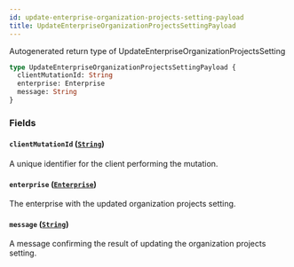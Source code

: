 ```yaml
---
id: update-enterprise-organization-projects-setting-payload
title: UpdateEnterpriseOrganizationProjectsSettingPayload
---
```


Autogenerated return type of UpdateEnterpriseOrganizationProjectsSetting

```graphql
type UpdateEnterpriseOrganizationProjectsSettingPayload {
  clientMutationId: String
  enterprise: Enterprise
  message: String
}
```

### Fields

#### `clientMutationId` ([`String`](/docs/api/scalars/string))

A unique identifier for the client performing the mutation.

#### `enterprise` ([`Enterprise`](/docs/api/objects/enterprise))

The enterprise with the updated organization projects setting.

#### `message` ([`String`](/docs/api/scalars/string))

A message confirming the result of updating the organization projects setting.
